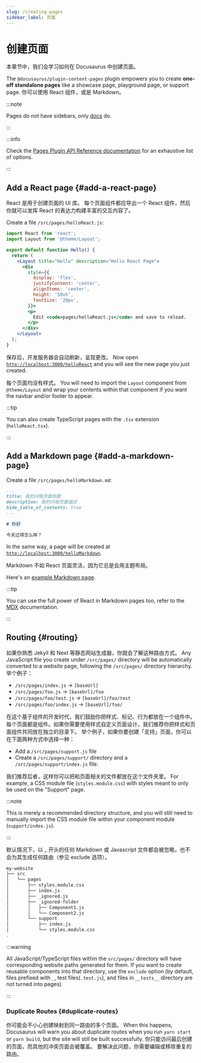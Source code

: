 ```yaml
---
slug: /creating-pages
sidebar_label: 页面
---
```


# 创建页面

本章节中，我们会学习如何在 Docusaurus 中创建页面。

The `@docusaurus/plugin-content-pages` plugin empowers you to create **one-off standalone pages** like a showcase page, playground page, or support page. 你可以使用 React 组件，或是 Markdown。

:::note

Pages do not have sidebars, only [docs](./docs/docs-introduction.mdx) do.

:::

:::info

Check the [Pages Plugin API Reference documentation](./../api/plugins/plugin-content-pages.mdx) for an exhaustive list of options.

:::

## Add a React page {#add-a-react-page}

React 是用于创建页面的 UI 库。 每个页面组件都应导出一个 React 组件，然后你就可以发挥 React 的表达力构建丰富的交互内容了。

Create a file `/src/pages/helloReact.js`:

```jsx title="/src/pages/helloReact.js"
import React from 'react';
import Layout from '@theme/Layout';

export default function Hello() {
  return (
    <Layout title="Hello" description="Hello React Page">
      <div
        style={{
          display: 'flex',
          justifyContent: 'center',
          alignItems: 'center',
          height: '50vh',
          fontSize: '20px',
        }}>
        <p>
          Edit <code>pages/helloReact.js</code> and save to reload.
        </p>
      </div>
    </Layout>
  );
}
```

保存后，开发服务器会自动刷新，呈现更改。 Now open [`http://localhost:3000/helloReact`](http://localhost:3000/helloReact) and you will see the new page you just created.

每个页面均没有样式。 You will need to import the `Layout` component from `@theme/Layout` and wrap your contents within that component if you want the navbar and/or footer to appear.

:::tip

You can also create TypeScript pages with the `.tsx` extension (`helloReact.tsx`).

:::

## Add a Markdown page {#add-a-markdown-page}

Create a file `/src/pages/helloMarkdown.md`:

```md title="/src/pages/helloMarkdown.md"
---
title: 我的问候页面标题
description: 我的问候页面描述
hide_table_of_contents: true
---

# 你好

今天过得怎么样？
```

In the same way, a page will be created at [`http://localhost:3000/helloMarkdown`](http://localhost:3000/helloMarkdown).

Markdown 不如 React 页面灵活，因为它总是会用主题布局。

Here's an [example Markdown page](/examples/markdownPageExample).

:::tip

You can use the full power of React in Markdown pages too, refer to the [MDX](https://mdxjs.com/) documentation.

:::

## Routing {#routing}

如果你熟悉 Jekyll 和 Next 等静态网站生成器，你就会了解这种路由方式。 Any JavaScript file you create under `/src/pages/` directory will be automatically converted to a website page, following the `/src/pages/` directory hierarchy. 举个例子：

- `/src/pages/index.js` → `[baseUrl]`
- `/src/pages/foo.js` → `[baseUrl]/foo`
- `/src/pages/foo/test.js` → `[baseUrl]/foo/test`
- `/src/pages/foo/index.js` → `[baseUrl]/foo/`

在这个基于组件的开发时代，我们鼓励你把样式、标记、行为都放在一个组件中。 每个页面都是组件。如果你需要使用样式自定义页面设计，我们推荐你把样式和页面组件共同放在独立的目录下。 举个例子，如果你要创建「支持」页面，你可以在下面两种方式中选择一种：

- Add a `/src/pages/support.js` file
- Create a `/src/pages/support/` directory and a `/src/pages/support/index.js` file.

我们推荐后者，这样你可以把和页面相关的文件都放在这个文件夹里。 For example, a CSS module file (`styles.module.css`) with styles meant to only be used on the "Support" page.

:::note

This is merely a recommended directory structure, and you will still need to manually import the CSS module file within your component module (`support/index.js`).

:::

默认情况下，以 _ 开头的任何 Markdown 或 Javascript 文件都会被忽略，也不会为其生成任何路由（参见 exclude 选项）。

```bash
my-website
├── src
│   └── pages
│       ├── styles.module.css
│       ├── index.js
│       ├── _ignored.js
│       ├── _ignored-folder
│       │   ├── Component1.js
│       │   └── Component2.js
│       └── support
│           ├── index.js
│           └── styles.module.css
.
```

:::warning

All JavaScript/TypeScript files within the `src/pages/` directory will have corresponding website paths generated for them. If you want to create reusable components into that directory, use the `exclude` option (by default, files prefixed with `_`, test files(`.test.js`), and files in `__tests__` directory are not turned into pages).

:::

### Duplicate Routes {#duplicate-routes}

你可能会不小心创建映射到同一路由的多个页面。 When this happens, Docusaurus will warn you about duplicate routes when you run `yarn start` or `yarn build`, but the site will still be built successfully. 你只能访问最后创建的页面，而其他的冲突页面会被覆盖。 要解决此问题，你需要编辑或移除重复的路由。
